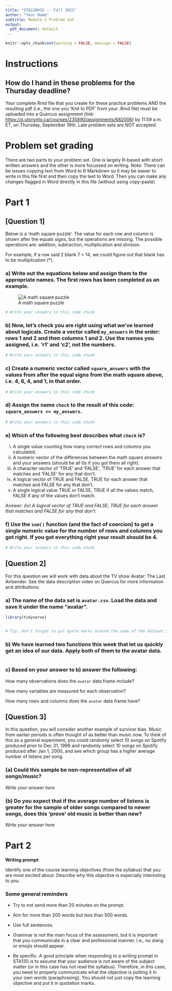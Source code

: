 ```yaml
---
title: "STA130H1S -- Fall 2021"
author: "Your Name"
subtitle: Module 1 Problem Set 
output:
  pdf_document: default
---
```


```r
knitr::opts_chunk$set(warning = FALSE, message = FALSE)
```


# Instructions

## How do I hand in these problems for the Thursday deadline?

Your complete Rmd file that you create for these practice problems AND the resulting pdf (i.e., the one you 'Knit to PDF' from your .Rmd file) must be uploaded into a Quercus assignment (link: [https://q.utoronto.ca/courses/235890/assignments/682006](https://q.utoronto.ca/courses/235890/assignments/682006)) by 11:59 a.m. ET, on Thursday, September 16th. Late problem sets are NOT accepted.


# Problem set grading

There are two parts to your problem set. One is largely R-based with short written answers and the other is more focussed on writing. Note: There can be issues copying text from Word to R Markdown so it may be easier to write in this file first and then copy the text to Word. Then you can make any changes flagged in Word directly in this file (without using copy-paste)


# Part 1

## [Question 1]

Below is a 'math square puzzle'. The value for each row and column is shown after the equals signs, but the operations are missing. The possible operations are: addition, subtraction, multiplication and division.

For example, if a row said 2 blank 7 = 14, we could figure out that blank has to be multiplication (*).

### a) Write out the equations below and assign them to the appropriate names. The first rows has been completed as an example.

![A math square puzzle](magic_square_F21.jpg)
```r

# Write your answers in this code chunk

```

### b) Now, let's check you are right using what we've learned about logicals. Create a vector called `my_answers` in the order: rows 1 and 2 and then columns 1 and 2. Use the names you assigned, i.e. 'r1' and 'c2', not the numbers.

```r

# Write your answers in this code chunk

```

### c) Create a numeric vector called `square_answers` with the values from after the equal signs from the math square above, i.e. 4, 6, 4, and 1, in that order.

```r

# Write your answers in this code chunk

```


### d) Assign the name `check` to the result of this code: `square_answers == my_answers`. 

```r

# Write your answers in this code chunk

```

### e) Which of the following best describes what `check` is?

  (i) A single value counting how many correct rows and columns you calculated.
  (ii) A numeric vector of the differences between the math square answers and your answers (should be all 0s if you got them all right).
  (iii) A character vector of 'TRUE' and 'FALSE', 'TRUE' for each answer that matches and 'FALSE' for any that don't.
  (iv) A logical vector of TRUE and FALSE, TRUE for each answer that matches and FALSE for any that don't.
  (v) A single logical value TRUE or FALSE, TRUE if all the values match, FALSE if any of the values don't match.

Answer: *(iv) A logical vector of TRUE and FALSE, TRUE for each answer that matches and FALSE for any that don't.*

### f) Use the `sum()` function (and the fact of coercion) to get a single numeric value for the number of rows and columns you got right. If you got everything right your result should be 4.

```r

# Write your answers in this code chunk

```

\newpage

## [Question 2]

For this question we will work with data about the TV show Avatar: The Last Airbender. See the data description video on Quercus for more information and attributions:

### a) The name of the data set is `avatar.csv`. Load the data and save it under the name "avatar". 

```r
library(tidyverse)


# Tip: don't forget to put quote marks around the name of the dataset inside the function
```

### b) We have learned two functions this week that let us quickly get an idea of our data. Apply both of them to the avatar data.

```r



```

### c) Based on your answer to b) answer the following:

How many observations does the `avatar` data frame include?

How many variables are measured for each observation? 

How many rows and columns does the `avatar` data frame have?

\newpage

## [Question 3] 

In this question, you will consider another example of survivor bias. Music from earlier periods is often thought of as better than music now. To think of this as a general experiment, you could randomly select 10 songs on Spotify produced prior to Dec 31, 1999 and randomly select 10 songs on Spotify produced after Jan 1, 2000, and see which group has a higher average number of listens per song. 

### (a) Could this sample be non-representative of all songs/music?

*Write your answer here*


### (b) Do you expect that if the average number of listens is greater for the sample of older songs compared to newer songs, does this 'prove' old music is better than new?

*Write your answer here*

\newpage

# Part 2

**Writing prompt**:  

Identify one of the course learning objectives (from the syllabus) that you are most excited about. Describe why this objective is especially interesting to you.

### Some general reminders 

- Try to not send more than 20 minutes on the prompt. 

- Aim for more than 200 words but less than 500 words. 

- Use full sentences.  

- Grammar is *not* the main focus of the assessment, but it is important that you communicate in a clear and professional manner. I.e., no slang or emojis should appear. 

- Be specific. A good principle when responding to a writing prompt in STA130 is to assume that your audience is not aware of the subject matter (or in this case has not read the syllabus). Therefore, in this case, you need to properly communicate what the objective is putting it in your own words (paraphrasing). You should not just copy the learning objective and put it in quotation marks.  
